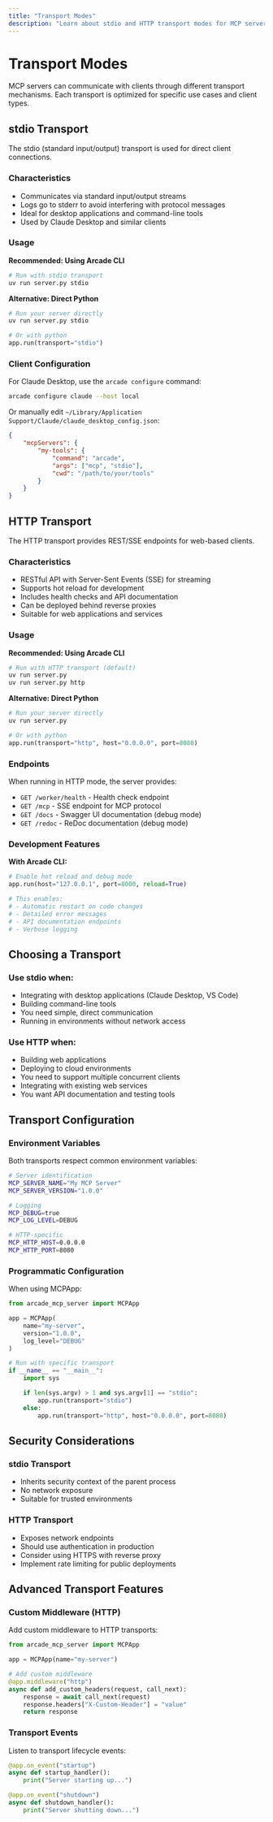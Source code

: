 ```yaml
---
title: "Transport Modes"
description: "Learn about stdio and HTTP transport modes for MCP servers"
---
```


# Transport Modes

MCP servers can communicate with clients through different transport mechanisms. Each transport is optimized for specific use cases and client types.

## stdio Transport

The stdio (standard input/output) transport is used for direct client connections.

### Characteristics

- Communicates via standard input/output streams
- Logs go to stderr to avoid interfering with protocol messages
- Ideal for desktop applications and command-line tools
- Used by Claude Desktop and similar clients

### Usage

**Recommended: Using Arcade CLI**

```bash
# Run with stdio transport
uv run server.py stdio
```

**Alternative: Direct Python**

```python
# Run your server directly
uv run server.py stdio

# Or with python
app.run(transport="stdio")
```

### Client Configuration

For Claude Desktop, use the `arcade configure` command:

```bash
arcade configure claude --host local
```

Or manually edit `~/Library/Application Support/Claude/claude_desktop_config.json`:

```json
{
    "mcpServers": {
        "my-tools": {
            "command": "arcade",
            "args": ["mcp", "stdio"],
            "cwd": "/path/to/your/tools"
        }
    }
}
```

## HTTP Transport

The HTTP transport provides REST/SSE endpoints for web-based clients.

### Characteristics

- RESTful API with Server-Sent Events (SSE) for streaming
- Supports hot reload for development
- Includes health checks and API documentation
- Can be deployed behind reverse proxies
- Suitable for web applications and services

### Usage

**Recommended: Using Arcade CLI**

```bash
# Run with HTTP transport (default)
uv run server.py
uv run server.py http
```

**Alternative: Direct Python**

```python
# Run your server directly
uv run server.py

# Or with python
app.run(transport="http", host="0.0.0.0", port=8080)
```

### Endpoints

When running in HTTP mode, the server provides:

- `GET /worker/health` - Health check endpoint
- `GET /mcp` - SSE endpoint for MCP protocol
- `GET /docs` - Swagger UI documentation (debug mode)
- `GET /redoc` - ReDoc documentation (debug mode)

### Development Features

**With Arcade CLI:**

```python
# Enable hot reload and debug mode
app.run(host="127.0.0.1", port=8000, reload=True)

# This enables:
# - Automatic restart on code changes
# - Detailed error messages
# - API documentation endpoints
# - Verbose logging
```

## Choosing a Transport

### Use stdio when:

- Integrating with desktop applications (Claude Desktop, VS Code)
- Building command-line tools
- You need simple, direct communication
- Running in environments without network access

### Use HTTP when:

- Building web applications
- Deploying to cloud environments
- You need to support multiple concurrent clients
- Integrating with existing web services
- You want API documentation and testing tools

## Transport Configuration

### Environment Variables

Both transports respect common environment variables:

```bash
# Server identification
MCP_SERVER_NAME="My MCP Server"
MCP_SERVER_VERSION="1.0.0"

# Logging
MCP_DEBUG=true
MCP_LOG_LEVEL=DEBUG

# HTTP-specific
MCP_HTTP_HOST=0.0.0.0
MCP_HTTP_PORT=8080
```

### Programmatic Configuration

When using MCPApp:

```python
from arcade_mcp_server import MCPApp

app = MCPApp(
    name="my-server",
    version="1.0.0",
    log_level="DEBUG"
)

# Run with specific transport
if __name__ == "__main__":
    import sys

    if len(sys.argv) > 1 and sys.argv[1] == "stdio":
        app.run(transport="stdio")
    else:
        app.run(transport="http", host="0.0.0.0", port=8080)
```

## Security Considerations

### stdio Transport

- Inherits security context of the parent process
- No network exposure
- Suitable for trusted environments

### HTTP Transport

- Exposes network endpoints
- Should use authentication in production
- Consider using HTTPS with reverse proxy
- Implement rate limiting for public deployments

## Advanced Transport Features

### Custom Middleware (HTTP)

Add custom middleware to HTTP transports:

```python
from arcade_mcp_server import MCPApp

app = MCPApp(name="my-server")

# Add custom middleware
@app.middleware("http")
async def add_custom_headers(request, call_next):
    response = await call_next(request)
    response.headers["X-Custom-Header"] = "value"
    return response
```

### Transport Events

Listen to transport lifecycle events:

```python
@app.on_event("startup")
async def startup_handler():
    print("Server starting up...")

@app.on_event("shutdown")
async def shutdown_handler():
    print("Server shutting down...")
```

